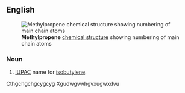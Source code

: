 ==English==
[[File:Methylpropene.PNG|frame|right|'''Methylpropene''' [[chemical structure]] showing numbering of main chain atoms]]
===Noun===
{{en-noun|-}}

# {{organic compound}} [[IUPAC]] name for [[isobutylene]].
Cthgchgchgcygcyg
Xgudwgvwhgvxugwxdvu
